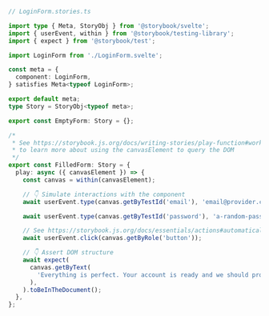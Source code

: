 ```ts
// LoginForm.stories.ts

import type { Meta, StoryObj } from '@storybook/svelte';
import { userEvent, within } from '@storybook/testing-library';
import { expect } from '@storybook/test';

import LoginForm from './LoginForm.svelte';

const meta = {
  component: LoginForm,
} satisfies Meta<typeof LoginForm>;

export default meta;
type Story = StoryObj<typeof meta>;

export const EmptyForm: Story = {};

/*
 * See https://storybook.js.org/docs/writing-stories/play-function#working-with-the-canvas
 * to learn more about using the canvasElement to query the DOM
 */
export const FilledForm: Story = {
  play: async ({ canvasElement }) => {
    const canvas = within(canvasElement);

    // 👇 Simulate interactions with the component
    await userEvent.type(canvas.getByTestId('email'), 'email@provider.com');

    await userEvent.type(canvas.getByTestId('password'), 'a-random-password');

    // See https://storybook.js.org/docs/essentials/actions#automatically-matching-args to learn how to setup logging in the Actions panel
    await userEvent.click(canvas.getByRole('button'));

    // 👇 Assert DOM structure
    await expect(
      canvas.getByText(
        'Everything is perfect. Your account is ready and we should probably get you started!',
      ),
    ).toBeInTheDocument();
  },
};
```

